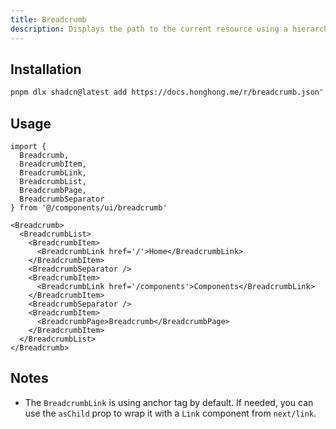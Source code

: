 ```yaml
---
title: Breadcrumb
description: Displays the path to the current resource using a hierarchy of links.
---
```


<ComponentPreview name='breadcrumb/breadcrumb' />

## Installation

```bash
pnpm dlx shadcn@latest add https://docs.honghong.me/r/breadcrumb.json"
```

## Usage

```tsx
import {
  Breadcrumb,
  BreadcrumbItem,
  BreadcrumbLink,
  BreadcrumbList,
  BreadcrumbPage,
  BreadcrumbSeparator
} from '@/components/ui/breadcrumb'
```

```tsx
<Breadcrumb>
  <BreadcrumbList>
    <BreadcrumbItem>
      <BreadcrumbLink href='/'>Home</BreadcrumbLink>
    </BreadcrumbItem>
    <BreadcrumbSeparator />
    <BreadcrumbItem>
      <BreadcrumbLink href='/components'>Components</BreadcrumbLink>
    </BreadcrumbItem>
    <BreadcrumbSeparator />
    <BreadcrumbItem>
      <BreadcrumbPage>Breadcrumb</BreadcrumbPage>
    </BreadcrumbItem>
  </BreadcrumbList>
</Breadcrumb>
```

## Notes

- The `BreadcrumbLink` is using anchor tag by default. If needed, you can use the `asChild` prop to wrap it with a `Link` component from `next/link`.
